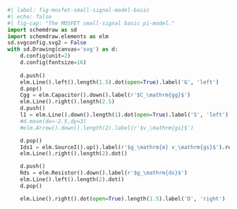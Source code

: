 ```python
#| label: fig-mosfet-small-signal-model-basic
#| echo: false
#| fig-cap: "The MOSFET small-signal basic pi-model."
import schemdraw as sd
import schemdraw.elements as elm
sd.svgconfig.svg2 = False
with sd.Drawing(canvas='svg') as d:
    d.config(unit=2)
    d.config(fontsize=16)
    
    d.push()
    elm.Line().left().length(1.5).dot(open=True).label('G', 'left')
    d.pop()
    Cgg = elm.Capacitor().down().label(r'$C_\mathrm{gg}$')
    elm.Line().right().length(2.5)
    d.push()
    l1 = elm.Line().down().length(1).dot(open=True).label('S', 'left')
    #d.move(dx=-2.5,dy=3)
    #elm.Arrow().down().length(2).label(r'$v_\mathrm{gs}$')

    d.pop()
    Ids1 = elm.SourceI().up().label(r'$g_\mathrm{m} v_\mathrm{gs}$').reverse()
    elm.Line().right().length(2).dot()

    d.push()
    Rds = elm.Resistor().down().label(r'$g_\mathrm{ds}$')
    elm.Line().left().length(2).dot()
    d.pop()

    elm.Line().right().dot(open=True).length(1.5).label('D', 'right')
```
